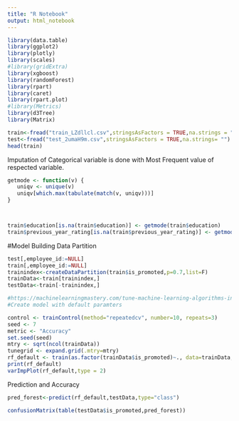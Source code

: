 ```yaml
---
title: "R Notebook"
output: html_notebook
---
```


```r
library(data.table)
library(ggplot2)
library(plotly)
library(scales)
#library(gridExtra)
library(xgboost)
library(randomForest)
library(rpart)
library(caret)
library(rpart.plot)
#library(Metrics)
library(d3Tree)
library(Matrix)
```

```r
train<-fread("train_LZdllcl.csv",stringsAsFactors = TRUE,na.strings = "")
test<-fread("test_2umaH9m.csv",stringsAsFactors = TRUE,na.strings= "")
head(train)
```

Imputation of Categorical variable is done with Most Frequent value of respected variable.
```r
getmode <- function(v) {
   uniqv <- unique(v)
   uniqv[which.max(tabulate(match(v, uniqv)))]
}



train$education[is.na(train$education)] <- getmode(train$education)
train$previous_year_rating[is.na(train$previous_year_rating)] <- getmode(train$previous_year_rating)

```


#Model Building
Data Partition
```r
test[,employee_id:=NULL]
train[,employee_id:=NULL]
trainindex<-createDataPartition(train$is_promoted,p=0.7,list=F)
trainData<-train[trainindex,]
testData<-train[-trainindex,]
```

```r
#https://machinelearningmastery.com/tune-machine-learning-algorithms-in-r/
#Create model with default paramters

control <- trainControl(method="repeatedcv", number=10, repeats=3)
seed <- 7
metric <- "Accuracy"
set.seed(seed)
mtry <- sqrt(ncol(trainData))
tunegrid <- expand.grid(.mtry=mtry)
rf_default <- train(as.factor(trainData$is_promoted)~., data=trainData, method="rf", metric=metric, tuneGrid=tunegrid, trControl=control)
print(rf_default)
varImpPlot(rf_default,type = 2)
```


Prediction and Accuracy
```r
pred_forest<-predict(rf_default,testData,type="class")

confusionMatrix(table(testData$is_promoted,pred_forest))
```






